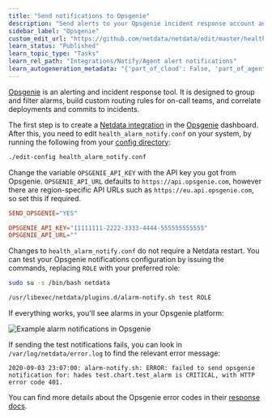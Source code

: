 ```yaml
---
title: "Send notifications to Opsgenie"
description: "Send alerts to your Opsgenie incident response account any time an anomaly or performance issue strikes a node in your infrastructure."
sidebar_label: "Opsgenie"
custom_edit_url: "https://github.com/netdata/netdata/edit/master/health/notifications/opsgenie/README.md"
learn_status: "Published"
learn_topic_type: "Tasks"
learn_rel_path: "Integrations/Notify/Agent alert notifications"
learn_autogeneration_metadata: "{'part_of_cloud': False, 'part_of_agent': True}"
---
```



[Opsgenie](https://www.atlassian.com/software/opsgenie) is an alerting and incident response tool. It is designed to
group and filter alarms, build custom routing rules for on-call teams, and correlate deployments and commits to
incidents.

The first step is to create a [Netdata integration](https://docs.opsgenie.com/docs/api-integration) in the
[Opsgenie](https://www.atlassian.com/software/opsgenie) dashboard. After this, you need to edit
`health_alarm_notify.conf` on your system, by running the following from
your [config directory](/docs/nightly/setup/setup):

```bash
./edit-config health_alarm_notify.conf
```

Change the variable `OPSGENIE_API_KEY` with the API key you got from Opsgenie. `OPSGENIE_API_URL` defaults to
`https://api.opsgenie.com`, however there are region-specific API URLs such as `https://eu.api.opsgenie.com`, so set
this if required.

```conf
SEND_OPSGENIE="YES"

OPSGENIE_API_KEY="11111111-2222-3333-4444-555555555555"
OPSGENIE_API_URL=""
```

Changes to `health_alarm_notify.conf` do not require a Netdata restart. You can test your Opsgenie notifications
configuration by issuing the commands, replacing `ROLE` with your preferred role:

```sh
sudo su -s /bin/bash netdata

/usr/libexec/netdata/plugins.d/alarm-notify.sh test ROLE
```

If everything works, you'll see alarms in your Opsgenie platform:

![Example alarm notifications in
Opsgenie](https://user-images.githubusercontent.com/49162938/92184518-f725f900-ee40-11ea-9afa-e7c639c72206.png)

If sending the test notifications fails, you can look in `/var/log/netdata/error.log` to find the relevant error
message:

```log
2020-09-03 23:07:00: alarm-notify.sh: ERROR: failed to send opsgenie notification for: hades test.chart.test_alarm is CRITICAL, with HTTP error code 401.
```

You can find more details about the Opsgenie error codes in
their [response docs](https://docs.opsgenie.com/docs/response).


